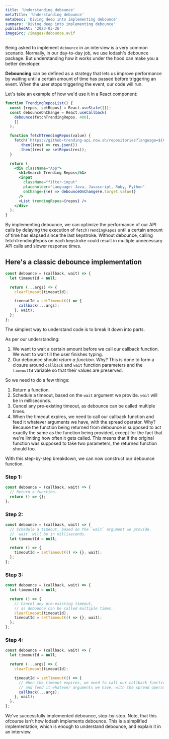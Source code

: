 ```yaml
---
title: 'Understanding debounce'
metaTitle: 'Understanding debounce'
metaDesc: 'Diving deep into implementing debounce'
summary: 'Diving deep into implementing debounce'
publishedAt: '2023-03-26'
imageSrc: /images/debounce.avif
---
```


<CustomAvatar />

Being asked to implement `debounce` in an interview is a very common scenario. Normally, in our day-to-day job, we use lodash's debounce package. But understanding how it works under the hood can make you a better developer.

**Debouncing** can be defined as a strategy that lets us improve performance by waiting until a certain amount of time has passed before triggering an event. When the user stops triggering the event, our code will run.

Let's take an example of how we'd use it in a React component:

```jsx title="TrendingReposList.js"
function TrendingReposList() {
  const [repos, setRepos] = React.useState([]);
  const debounceOnChange = React.useCallback(
    debounce(fetchTrendingRepos, 400),
    []
  );

  function fetchTrendingRepos(value) {
    fetch(`https://github-trending-api.now.sh/repositories?language=${value}`)
      .then((res) => res.json())
      .then((res) => setRepos(res));
  }

  return (
    <div className="App">
      <h1>Search Trending Repos</h1>
      <input
        className="filter-input"
        placeholder="Language: Java, Javascript, Ruby, Python"
        onChange={(e) => debounceOnChange(e.target.value)}
      />
      <List trendingRepos={repos} />
    </div>
  );
}
```

By implementing debounce, we can optimize the performance of our API calls by delaying the execution of `fetchTrendingRepos` until a certain amount of time has elapsed since the last keystroke. Without debounce, calling fetchTrendingRepos on each keystroke could result in multiple unnecessary API calls and slower response times.

## Here's a classic debounce implementation

```js title="debounce.js"
const debounce = (callback, wait) => {
  let timeoutId = null;

  return (...args) => {
    clearTimeout(timeoutId);

    timeoutId = setTimeout(() => {
      callback(...args);
    }, wait);
  };
};
```

The simplest way to understand code is to break it down into parts.

As per our understanding:

1. We want to wait a certain amount before we call our callback function. We want to wait till the user finishes typing.
2. Our debounce should _return a function_. Why? This is done to form a closure around `callback` and `wait` function parameters and the `timeoutId` variable so that their values are preserved.

So we need to do a few things:

1. Return a function.
2. Schedule a timeout, based on the `wait` argument we provide. `wait` will be in milliseconds.
3. Cancel any pre-existing timeout, as debounce can be called multiple times.
4. When the timeout expires, we need to call our callback function and feed it whatever arguments we have, with the spread operator. Why? Because the function being returned from debounce is supposed to act exactly the same as the function being provided, except for the fact that we're limiting how often it gets called. This means that if the original function was supposed to take two parameters, the returned function should too.

With this step-by-step breakdown, we can now construct our debounce function.

### Step 1:

```js
const debounce = (callback, wait) => {
  // Return a function.
  return () => {};
};
```

### Step 2:

```js {4, 7}
const debounce = (callback, wait) => {
  // Schedule a timeout, based on the `wait` argument we provide.
  // `wait` will be in milliseconds.
  let timeoutId = null;

  return () => {
    timeoutId = setTimeout(() => {}, wait);
  };
};
```

### Step 3:

```js {7}
const debounce = (callback, wait) => {
  let timeoutId = null;

  return () => {
    // Cancel any pre-existing timeout,
    // as debounce can be called multiple times.
    clearTimeout(timeoutId);
    timeoutId = setTimeout(() => {}, wait);
  };
};
```

### Step 4:

```js {4, 10}
const debounce = (callback, wait) => {
  let timeoutId = null;

  return (...args) => {
    clearTimeout(timeoutId);

    timeoutId = setTimeout(() => {
      // When the timeout expires, we need to call our callback function
      // and feed it whatever arguments we have, with the spread operator
      callback(...args);
    }, wait);
  };
};
```

We've successfully implemented debounce, step-by-step. Note, that this ofcourse isn't how lodash implements debounce. This is a simplified implementation, which is enough to understand debounce, and explain it in an interview.
